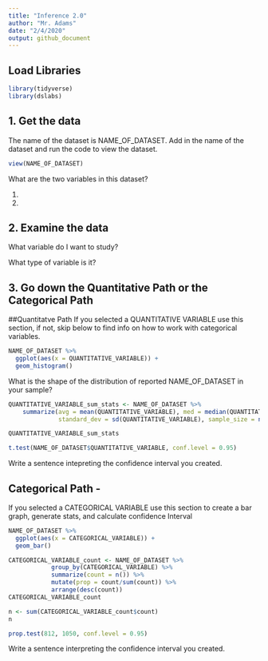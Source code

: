 ```yaml
---
title: "Inference 2.0"
author: "Mr. Adams"
date: "2/4/2020"
output: github_document
---
```

## Load Libraries 
```r
library(tidyverse)
library(dslabs)
```

## 1. Get the data

The name of the dataset is NAME_OF_DATASET. 
Add in the name of the dataset and run the code to view the dataset. 
```r
view(NAME_OF_DATASET)
```

What are the two variables in this dataset?

1. 
2. 

## 2. Examine the data

What variable do I want to study? 

What type of variable is it?

## 3. Go down the Quantitative Path or the Categorical Path

##Quantitatve Path 
If you selected a QUANTITATIVE VARIABLE use this section, if not, skip below to find info on how to work with categorical variables.

```r

NAME_OF_DATASET %>%
  ggplot(aes(x = QUANTITATIVE_VARIABLE)) +
  geom_histogram()

```

What is the shape of the distribution of reported NAME_OF_DATASET in your sample?


```r
QUANTITATIVE_VARIABLE_sum_stats <- NAME_OF_DATASET %>%
    summarize(avg = mean(QUANTITATIVE_VARIABLE), med = median(QUANTITATIVE_VARIABLE), 
              standard_dev = sd(QUANTITATIVE_VARIABLE), sample_size = n(), iqr = IQR(QUANTITATIVE_VARIABLE))

QUANTITATIVE_VARIABLE_sum_stats
```

```r

t.test(NAME_OF_DATASET$QUANTITATIVE_VARIABLE, conf.level = 0.95)

```

Write a sentence intepreting the confidence interval you created.


## Categorical Path - 
If you selected a CATEGORICAL VARIABLE use this section to create a bar graph, generate stats, and calculate confidence Interval

```r

NAME_OF_DATASET %>%
  ggplot(aes(x = CATEGORICAL_VARIABLE)) +
  geom_bar()
```

```r

CATEGORICAL_VARIABLE_count <- NAME_OF_DATASET %>%
            group_by(CATEGORICAL_VARIABLE) %>%
            summarize(count = n()) %>%
            mutate(prop = count/sum(count)) %>%
            arrange(desc(count))
CATEGORICAL_VARIABLE_count

n <- sum(CATEGORICAL_VARIABLE_count$count)
n
```
```r
prop.test(812, 1050, conf.level = 0.95)
```

Write a sentence interpreting the confidence interval you created. 
